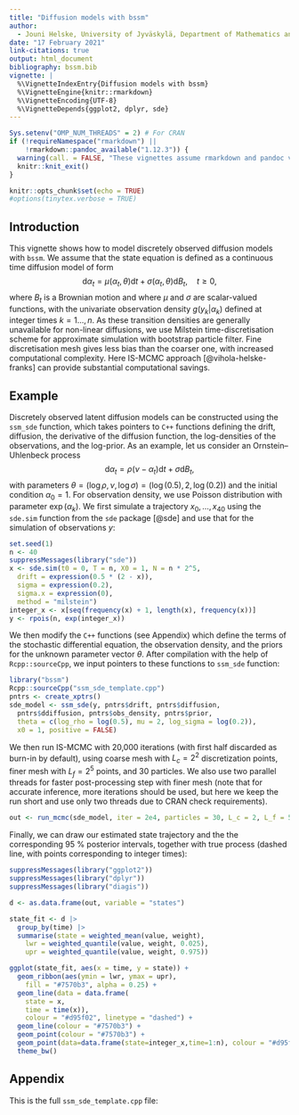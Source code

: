 ```yaml
---
title: "Diffusion models with bssm"
author: 
  - Jouni Helske, University of Jyväskylä, Department of Mathematics and Statistics, Finland
date: "17 February 2021"
link-citations: true
output: html_document
bibliography: bssm.bib
vignette: |
  %\VignetteIndexEntry{Diffusion models with bssm}
  %\VignetteEngine{knitr::rmarkdown}
  %\VignetteEncoding{UTF-8}
  %\VignetteDepends{ggplot2, dplyr, sde}
---
```


```r
Sys.setenv("OMP_NUM_THREADS" = 2) # For CRAN
if (!requireNamespace("rmarkdown") ||
    !rmarkdown::pandoc_available("1.12.3")) {
  warning(call. = FALSE, "These vignettes assume rmarkdown and pandoc version 1.12.3. These were not found. Older versions will not work.")
  knitr::knit_exit()
}
```



```r
knitr::opts_chunk$set(echo = TRUE)
#options(tinytex.verbose = TRUE)
```



## Introduction

This vignette shows how to model discretely observed diffusion models with `bssm`. 
We assume that the state equation is defined as a continuous time diffusion model of form
$$
\textrm{d} \alpha_t =
\mu(\alpha_t,\theta) \textrm{d} t +
\sigma(\alpha_t, \theta) \textrm{d} B_t, \quad t\geq0,
$$
where $B_t$ is a Brownian motion and where $\mu$ and $\sigma$ are scalar-valued functions, with the univariate observation density $g(y_k | \alpha_k)$ defined at integer times $k=1\ldots,n$. As these transition densities are generally unavailable for non-linear diffusions, we use Milstein time-discretisation scheme for approximate simulation with bootstrap particle filter. Fine discretisation mesh gives less bias than the coarser one, with increased computational complexity. Here IS-MCMC approach [@vihola-helske-franks] can provide substantial computational savings.

## Example

Discretely observed latent diffusion models can be constructed using the `ssm_sde` function, which takes pointers to `C++` functions defining the drift, diffusion, the derivative of the diffusion function, the log-densities of the observations, and the log-prior. As an example, let us consider an Ornstein–Uhlenbeck process
$$
\textrm{d} \alpha_t = \rho (\nu - \alpha_t) \textrm{d} t + \sigma \textrm{d} B_t,
$$
with parameters $\theta = (\log\rho, \nu, \log\sigma) = (\log(0.5), 2, \log(0.2))$ and the initial condition $\alpha_0 = 1$. For observation density, we use Poisson distribution with parameter $\exp(\alpha_k)$. We first simulate a trajectory $x_0, \ldots, x_{40}$ using the `sde.sim` function from the `sde` package [@sde] and use that for the simulation of observations $y$:
```r
set.seed(1)
n <- 40
suppressMessages(library("sde"))
x <- sde.sim(t0 = 0, T = n, X0 = 1, N = n * 2^5,
  drift = expression(0.5 * (2 - x)),
  sigma = expression(0.2),
  sigma.x = expression(0),
  method = "milstein")
integer_x <- x[seq(frequency(x) + 1, length(x), frequency(x))]
y <- rpois(n, exp(integer_x))
```

We then modify the `C++` functions (see Appendix) which define the terms of the stochastic differential equation, the observation density, and the priors for the unknown parameter vector $\theta$. After compilation with the help of `Rcpp::sourceCpp`, we input pointers to these functions to `ssm_sde` function:
```r
library("bssm")
Rcpp::sourceCpp("ssm_sde_template.cpp")
pntrs <- create_xptrs()
sde_model <- ssm_sde(y, pntrs$drift, pntrs$diffusion, 
  pntrs$ddiffusion, pntrs$obs_density, pntrs$prior, 
  theta = c(log_rho = log(0.5), mu = 2, log_sigma = log(0.2)),
  x0 = 1, positive = FALSE)
```

We then run IS-MCMC with 20,000 iterations (with first half discarded as burn-in by default), using coarse mesh with $L_c=2^2$ discretization points, finer mesh with $L_f=2^5$ points, and 30 particles. We also use two parallel threads for faster post-processing step with finer mesh (note that for accurate inference, more iterations should be used, but here we keep the run short and use only two threads due to CRAN check requirements).
```r
out <- run_mcmc(sde_model, iter = 2e4, particles = 30, L_c = 2, L_f = 5, threads = 2)
```

Finally, we can draw our estimated state trajectory and the the corresponding 95 % posterior intervals, together with true process (dashed line, with points corresponding to integer times):

```r
suppressMessages(library("ggplot2"))
suppressMessages(library("dplyr"))
suppressMessages(library("diagis"))

d <- as.data.frame(out, variable = "states")

state_fit <- d |> 
  group_by(time) |>
  summarise(state = weighted_mean(value, weight), 
    lwr = weighted_quantile(value, weight, 0.025), 
    upr = weighted_quantile(value, weight, 0.975))

ggplot(state_fit, aes(x = time, y = state)) + 
  geom_ribbon(aes(ymin = lwr, ymax = upr), 
    fill = "#7570b3", alpha = 0.25) +
  geom_line(data = data.frame(
    state = x, 
    time = time(x)), 
    colour = "#d95f02", linetype = "dashed") +
  geom_line(colour = "#7570b3") +
  geom_point(colour = "#7570b3") +
  geom_point(data=data.frame(state=integer_x,time=1:n), colour = "#d95f02") +
  theme_bw()
```

## Appendix

This is the full `ssm_sde_template.cpp` file:

```Rcpp
```

